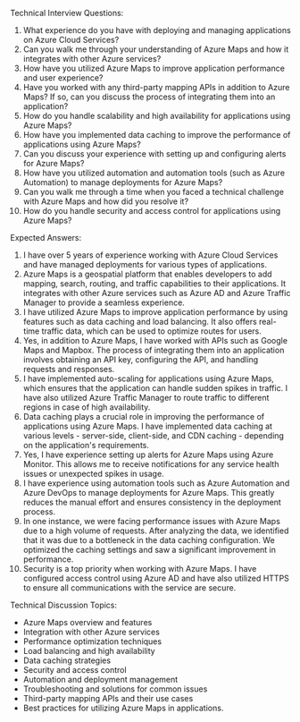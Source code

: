 

Technical Interview Questions: 

1. What experience do you have with deploying and managing applications on Azure Cloud Services?
2. Can you walk me through your understanding of Azure Maps and how it integrates with other Azure services? 
3. How have you utilized Azure Maps to improve application performance and user experience?
4. Have you worked with any third-party mapping APIs in addition to Azure Maps? If so, can you discuss the process of integrating them into an application? 
5. How do you handle scalability and high availability for applications using Azure Maps?
6. How have you implemented data caching to improve the performance of applications using Azure Maps?
7. Can you discuss your experience with setting up and configuring alerts for Azure Maps? 
8. How have you utilized automation and automation tools (such as Azure Automation) to manage deployments for Azure Maps?
9. Can you walk me through a time when you faced a technical challenge with Azure Maps and how did you resolve it?
10. How do you handle security and access control for applications using Azure Maps? 

Expected Answers: 

1. I have over 5 years of experience working with Azure Cloud Services and have managed deployments for various types of applications.
2. Azure Maps is a geospatial platform that enables developers to add mapping, search, routing, and traffic capabilities to their applications. It integrates with other Azure services such as Azure AD and Azure Traffic Manager to provide a seamless experience. 
3. I have utilized Azure Maps to improve application performance by using features such as data caching and load balancing. It also offers real-time traffic data, which can be used to optimize routes for users. 
4. Yes, in addition to Azure Maps, I have worked with APIs such as Google Maps and Mapbox. The process of integrating them into an application involves obtaining an API key, configuring the API, and handling requests and responses.
5. I have implemented auto-scaling for applications using Azure Maps, which ensures that the application can handle sudden spikes in traffic. I have also utilized Azure Traffic Manager to route traffic to different regions in case of high availability.
6. Data caching plays a crucial role in improving the performance of applications using Azure Maps. I have implemented data caching at various levels - server-side, client-side, and CDN caching - depending on the application's requirements. 
7. Yes, I have experience setting up alerts for Azure Maps using Azure Monitor. This allows me to receive notifications for any service health issues or unexpected spikes in usage. 
8. I have experience using automation tools such as Azure Automation and Azure DevOps to manage deployments for Azure Maps. This greatly reduces the manual effort and ensures consistency in the deployment process. 
9. In one instance, we were facing performance issues with Azure Maps due to a high volume of requests. After analyzing the data, we identified that it was due to a bottleneck in the data caching configuration. We optimized the caching settings and saw a significant improvement in performance. 
10. Security is a top priority when working with Azure Maps. I have configured access control using Azure AD and have also utilized HTTPS to ensure all communications with the service are secure. 

Technical Discussion Topics: 

- Azure Maps overview and features 
- Integration with other Azure services 
- Performance optimization techniques 
- Load balancing and high availability 
- Data caching strategies 
- Security and access control 
- Automation and deployment management 
- Troubleshooting and solutions for common issues 
- Third-party mapping APIs and their use cases 
- Best practices for utilizing Azure Maps in applications.
